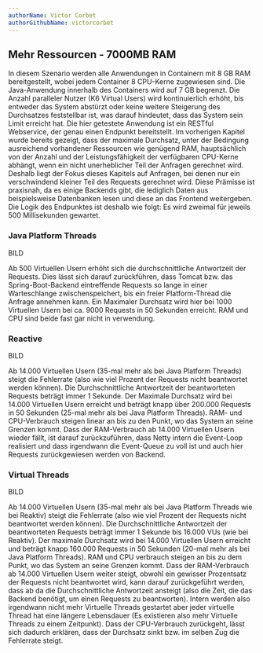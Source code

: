 ```yaml
---
authorName: Victor Corbet
authorGithubName: victorcorbet
---
```


## Mehr Ressourcen - 7000MB RAM

In diesem Szenario werden alle Anwendungen in Containern mit 8 GB RAM bereitgestellt, wobei jedem
Container 8 CPU-Kerne zugewiesen sind. Die Java-Anwendung innerhalb des Containers wird auf 7 GB begrenzt.
Die Anzahl paralleler Nutzer (K6 Virtual Users) wird kontinuierlich erhöht, bis entweder das System
abstürzt oder keine weitere Steigerung des Durchsatzes feststellbar ist, was darauf hindeutet, dass
das System sein Limit erreicht hat. Die hier getestete Anwendung ist ein RESTful Webservice, der genau
einen Endpunkt bereitstellt.
Im vorherigen Kapitel wurde bereits gezeigt, dass der maximale Durchsatz, unter der Bedingung ausreichend
vorhandener Ressourcen wie genügend RAM, hauptsächlich von der Anzahl und der Leistungsfähigkeit der
verfügbaren CPU-Kerne abhängt, wenn ein nicht unerheblicher Teil der Anfragen gerechnet wird.
Deshalb liegt der Fokus dieses Kapitels auf Anfragen, bei denen nur ein verschwindend kleiner Teil des
Requests gerechnet wird. Diese Prämisse ist praxisnah, da es einige Backends gibt, die lediglich Daten
aus beispielsweise Datenbanken lesen und diese an das Frontend weitergeben. Die Logik des Endpunktes ist
deshalb wie folgt: Es wird zweimal für jeweils 500 Millisekunden gewartet.

### Java Platform Threads

BILD

Ab 500 Virtuellen Usern erhöht sich die durchschnittliche Antwortzeit der Requests. Dies lässt sich darauf
zurückführen, dass Tomcat bzw. das Spring-Boot-Backend eintreffende Requests so lange in einer Warteschlange
zwischenspeichert, bis ein freier Platform-Thread die Anfrage annehmen kann. Ein Maximaler Durchsatz wird
hier bei 1000 Virtuellen Usern bei ca. 9000 Requests in 50 Sekunden erreicht. RAM und CPU sind beide fast
gar nicht in verwendung.

### Reactive

BILD

Ab 14.000 Virtuellen Usern (35-mal mehr als bei Java Platform Threads) steigt die Fehlerrate (also wie
viel Prozent der Requests nicht beantwortet werden können). Die Durchschnittliche Antwortzeit der
beantworteten Requests beträgt immer 1 Sekunde. Der Maximale Durchsatz wird bei 14.000 Virtuellen
Usern erreicht und beträgt knapp über 200.000 Requests in 50 Sekunden (25-mal mehr als bei Java Platform Threads).
RAM- und CPU-Verbrauch steigen linear an bis zu den Punkt, wo das System an seine Grenzen kommt. Dass
der RAM-Verbrauch ab 14.000 Virtuellen Usern wieder fällt, ist darauf zurückzuführen, dass Netty intern
die Event-Loop realisiert und dass irgendwann die Event-Queue zu voll ist und auch hier Requests zurückgewiesen
werden von Backend.

### Virtual Threads

BILD

Ab 14.000 Virtuellen Usern (35-mal mehr als bei Java Platform Threads wie bei Reaktiv) steigt die
Fehlerrate (also wie viel Prozent der Requests nicht beantwortet werden können). Die Durchschnittliche
Antwortzeit der beantworteten Requests beträgt immer 1 Sekunde bis 16.000 VUs (wie bei Reaktiv). Der
maximale Durchsatz wird bei 14.000 Virtuellen Usern erreicht und beträgt knapp 160.000 Requests in
50 Sekunden (20-mal mehr als bei Java Platform Threads). RAM und CPU verbrauch steigen an bis zu dem
Punkt, wo das System an seine Grenzen kommt. Dass der RAM-Verbrauch ab 14.000 Virtuellen Usern weiter steigt,
obwohl ein gewisser Prozentsatz der Requests nicht beantwortet wird, kann darauf zurückgeführt werden,
dass ab da die Durchschnittliche Antwortzeit ansteigt (also die Zeit, die das Backend benötigt, um einen
Requests zu beantworten). Intern werden also irgendwann nicht mehr Virtuelle Threads gestartet aber jeder
virtuelle Thread hat eine längere Lebensdauer (Es existieren also mehr Virtuelle Threads zu einem Zeitpunkt).
Dass der CPU-Verbrauch zurückgeht, lässt sich dadurch erklären, dass der Durchsatz sinkt bzw. im selben Zug
die Fehlerrate steigt.
